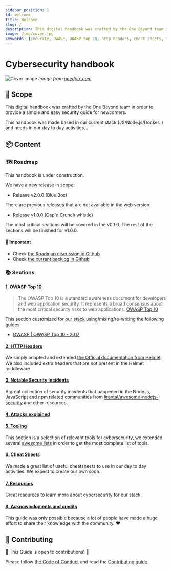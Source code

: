 ```yaml
---
sidebar_position: 1
id: welcome
title: Welcome
slug: /
description: This digital handbook was crafted by the One Beyond team in order to provide a simple and easy security guide for newcomers.
image: /img/cover.jpg
keywords: [security, OWASP, OWASP top 10, http headers, cheat sheets, tooling, security incidents]
---
```


# Cybersecurity handbook

![Cover image](/img/cover.jpg)
_Image from [needpix.com](https://www.needpix.com/photo/download/963169/hacker-cyber-crime-banner-header-internet-computer-security-cyber-technology)_

## 🎯 Scope

This digital handbook was crafted by the One Beyond team in order to provide a simple and easy security guide for newcomers.

This handbook was made based in our current stack (JS/Node.js/Docker..) and needs in our day to day activities...

## 📦 Content

### 🗺️ Roadmap

This handbook is under construction.

We have a new release in scope:

- Release v2.0.0 (Blue Box)

There are previous releases that are not available in the web version:

- [Release v1.0.0](https://github.com/onebeyond/cybersecurity-handbook/releases/tag/v1.0.0) (Cap'n Crunch whistle)

The most critical sections will be covered in the v0.1.0. The rest of the sections will be finished for v1.0.0.

#### 🚨 Important

- Check [the Roadmap discussion in Github](https://github.com/onebeyond/cybersecurity-handbook/issues/41)
- Check [the current backlog in Github](https://github.com/onebeyond/cybersecurity-handbook/projects/1)

### 📚 Sections

#### [1. OWASP Top 10](/owasp-top-10/intro)

> The OWASP Top 10 is a standard awareness document for developers and web application security. It represents a broad consensus about the most critical security risks to web applications.
> [OWASP Top 10](https://owasp.org/www-project-top-ten/)

This section customized for [our stack](#stack-in-scope) using/mixing/re-writing the following guides:

- [OWASP | OWASP Top 10 - 2017](https://owasp.org/www-pdf-archive/OWASP_Top_10-2017_%28en%29.pdf.pdf)

#### [2. HTTP Headers](/http-headers/intro)

We simply adapted and extended [the Official documentation from Helmet](https://helmetjs.github.io/docs). We also included extra headers that are not present in the Helmet middleware

#### [3. Notable Security Incidents](/notable_security_incidents)

A great collection of security incidents that happened in the Node.js, JavaScript and npm related communities from [lirantal/awesome-nodejs-security](https://github.com/lirantal/awesome-nodejs-security#security-incidents) and other resources.

#### [4. Attacks explained](/attacks_explained/intro)

#### [5. Tooling](/tooling)

This section is a selection of relevant tools for cybersecurity, we extended several [awesome lists](https://github.com/sindresorhus/awesome) in order to get the most complete list of tools.

#### [6. Cheat Sheets](/cheatsheets)

We made a great list of useful cheatsheets to use in our day to day activities. We expect to create our own soon.

#### [7. Resources](/resources)

Great resources to learn more about cybersecurity for our stack.

#### [8. Acknowledgments and credits](/acknowledgments_and_credits)

This guide was only possible because a lot of people have made a huge effort to share their knowledge with the community. ❤️

## 🚀 Contributing

🎉 This Guide is open to contributions! 🎉

Please follow [the Code of Conduct](https://github.com/onebeyond/cybersecurity-handbook/blob/master/CODE_OF_CONDUCT.md) and read the [Contributing guide](https://github.com/onebeyond/cybersecurity-handbook/blob/master/CONTRIBUTING.md).
